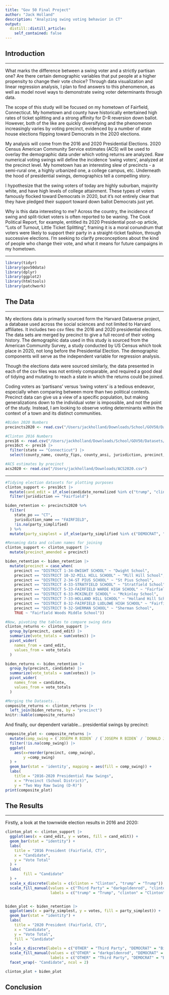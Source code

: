 ```yaml
---
title: "Gov 50 Final Project"
author: "Jack Holland"
description: "Analyzing swing voting behavior in CT"
output:
  distill::distill_article:
    self_contained: false
---
```




Introduction
---
___

What marks the difference between a swing voter and a strictly partisan one? Are there certain demographic variables that put people at a higher propensity to change their vote choice? Through data visualization and linear regression analysis, I plan to find answers to this phenomenon, as well as model novel ways to demonstrate swing voter determinants through data.

The scope of this study will be focused on my hometown of Fairfield, Connecticut. My hometown and county have historically entertained high rates of ticket splitting and a strong affinity for D-R reversion down ballot. However, both of the like are quickly diversifying and the phenomenon increasingly varies by voting precinct, evidenced by a number of state house elections flipping toward Democrats in the 2020 elections.

My analysis will come from the 2016 and 2020 Presidential Elections. 2020 Census American Community Service estimates (ACS) will be used to overlay the demographic data under which voting returns are analyzed. Raw numerical voting swings will define the incidence 'swing voters', analyzed at the precinct level. My hometown has an interesting slew of precincts - a semi-rural one, a highly urbanized one, a college campus, etc. Underneath the hood of presidential swings, demographics tell a compelling story.

I hypothesize that the swing voters of today are highly suburban, majority white, and have high levels of college attainment. These types of voters famously flocked toward Democrats in 2020, but it's not entirely clear that they have pledged their support toward down ballot Democrats just yet.

Why is this data interesting to me? Across the country, the incidence of swing and split-ticket voters is often reported to be waning. The Cook Political Report, for example, entitled its 2020 Presidential post-op article, "Lots of Turnout, Little Ticket Splitting", framing it is a moral conundrum that voters were likely to support their party in a straight-ticket fashion, through successive elections. I'm seeking to clarify preconceptions about the kind of people who change their vote, and what it means for future campaigns in my hometown.

---

```r
library(tidyr)
library(gov50data)
library(dplyr)
library(ggplot2)
library(htmltools)
library(patchwork)
```
The Data
---
___

My elections data is primarily sourced form the Harvard Dataverse project, a database used across the social sciences and not limited to Harvard affiliates. It includes two csv files: the 2016 and 2020 presidential elections. The data sets are merged by precinct to give a full record of their voting history. The demographic data used in this study is sourced from the American Community Survey, a study conducted by US Census which took place in 2020, not long before the Presidential Election. The demographic components will serve as the independent variable for regression analysis.

Though the elections data were sourced similarly, the data presented in each of the csv files was not entirely comparable, and required a good deal of tidying and mutating to reach a state in which the returns could be joined.

Coding voters as 'partisans' versus 'swing voters' is a tedious endeavor, especially when comparing between more than two political contests. Precinct data can give us a view of a specific population, but making generalizations down to the individual voter is impossible, and not the point of the study. Instead, I am looking to observe voting determinants within the context of a town and its distinct communities.


```r
#Biden 2020 Numbers
precincts2020 <- read.csv("/Users/jackholland/Downloads/School/GOV50/Datasets/2020precinct/PRESIDENT_precinct_general.csv")

#Clinton 2016 Numbers
pres16 <- read.csv("/Users/jackholland/Downloads/School/GOV50/Datasets/2016-precinct-president.csv")
pres16ct <- pres16 |>
  filter(state == "Connecticut") |>
  select(county_name, county_fips, county_ansi, jurisdiction, precinct, candidate_normalized, writein, party, votes)
```

```r
#ACS estimates by precinct
acs2020 <- read.csv("/Users/jackholland/Downloads/ACS2020.csv")
```

___

```r
#Tidying election datasets for plotting purposes
clinton_support <- pres16ct |>
  mutate(cand_edit = if_else(candidate_normalized %in% c("trump", "clinton"), candidate_normalized, "Third Party")) |>
  filter(jurisdiction == "Fairfield")

biden_retention <- precincts2020 %>%
  filter(
    state_po == "CT",
    jurisdiction_name == "FAIRFIELD",
    !is.na(party_simplified)
  ) %>%
  mutate(party_simplest = if_else(party_simplified %in% c("DEMOCRAT", "REPUBLICAN"), party_simplified, "OTHER"))
```


```r
#Renaming data and column names for joining
clinton_support <- clinton_support |>
  mutate(precinct_amended = precinct)

biden_retention <- biden_retention |>
  mutate(precinct = case_when(
    precinct == "DISTRICT 1-34-DWIGHT SCHOOL" ~ "Dwight School",
    precinct == "DISTRICT 10-32-MILL HILL SCHOOL" ~ "Mill Hill School",
    precinct == "DISTRICT 2-34-ST PIUS SCHOOL" ~ "St Pius School",
    precinct == "DISTRICT 4-33-STRATFIELD SCHOOL" ~ "Stratfield School",
    precinct == "DISTRICT 5-33-FAIRFIELD WARDE HIGH SCHOOL" ~ "Fairfield Warde High School",
    precinct == "DISTRICT 6-33-MCKINLEY SCHOOL" ~ "Mckinley School",
    precinct == "DISTRICT 7-33-HOLLAND HILL SCHOOL" ~ "Holland Hill School",
    precinct == "DISTRICT 8-32-FAIRFIELD LUDLOWE HIGH SCHOOL" ~ "Fairfield Ludlowe High School",
    precinct == "DISTRICT 9-32-SHERMAN SCHOOL" ~ "Sherman School",
    TRUE ~ "Fairfield Woods Middle School"))
```

```r
#Now, pivoting the tables to compare swing data
clinton_returns <- clinton_support |>
  group_by(precinct, cand_edit) |>
  summarize(vote_totals = sum(votes)) |>
  pivot_wider(
    names_from = cand_edit,
    values_from = vote_totals
  )

biden_returns <- biden_retention |>
  group_by(precinct, candidate) |>
  summarize(vote_totals = sum(votes)) |>
  pivot_wider(
    names_from = candidate,
    values_from = vote_totals
  )
```

```r
#Merging the Datasets...
composite_returns <- clinton_returns |>
  left_join(biden_returns, by = "precinct")
knitr::kable(composite_returns)
```

And finally, our dependent variable... presidential swings by precinct:

```r
composite_plot <- composite_returns |>
  mutate(comp_swing = (`JOSEPH R BIDEN` / (`JOSEPH R BIDEN` / `DONALD J TRUMP`) - (`clinton` / (`clinton` * `trump`)))) |>
  filter(!is.na(comp_swing)) |>
  ggplot(
    aes(x=reorder(precinct, comp_swing),
        y =comp_swing)
  ) +
  geom_bar(stat = 'identity', mapping = aes(fill = comp_swing)) +
  labs(
    title = "2016-2020 Presidential Raw Swings",
    x = "Precinct (School District)",
    y = "Two Way Raw Swing (D-R)")
print(composite_plot)

```



The Results
---
___

Firstly, a look at the townwide election results in 2016 and 2020:
```r
clinton_plot <- clinton_support |>
  ggplot(aes(x = cand_edit, y = votes, fill = cand_edit)) +
  geom_bar(stat = "identity") +
  labs(
    title = "2016 President (Fairfield, CT)",
    x = "Candidate",
    y = "Vote Total"
  ) +
  labs(
        fill = "Candidate"
  ) +
  scale_x_discrete(labels = c(clinton = "Clinton", "trump" = "Trump")) +
  scale_fill_manual(values = c("Third Party" = "darkgoldenrod", "clinton" = "steelblue1", "trump" = "indianred1"),
                    labels = c("trump" = "Trump", "clinton" = "Clinton"))


biden_plot <- biden_retention |>
  ggplot(aes(x = party_simplest, y = votes, fill = party_simplest)) +
  geom_bar(stat = "identity") +
  labs(
    title = "2020 President (Fairfield, CT)",
    x = "Candidate",
    y = "Vote Total",
    fill = "Candidate"
  ) +
  scale_x_discrete(labels = c("OTHER" = "Third Party", "DEMOCRAT" = "Biden", "REPUBLICAN" = "Trump")) +
  scale_fill_manual(values = c("OTHER" = "darkgoldenrod", "DEMOCRAT" = "steelblue1", "REPUBLICAN" = "indianred1"),
                    labels = c("OTHER" = "Third Party", "DEMOCRAT" = "Biden", "REPUBLICAN" = "Trump")) +
  facet_wrap(~ "Candidate", ncol = 2)

clinton_plot + biden_plot
```
Conclusion
---



